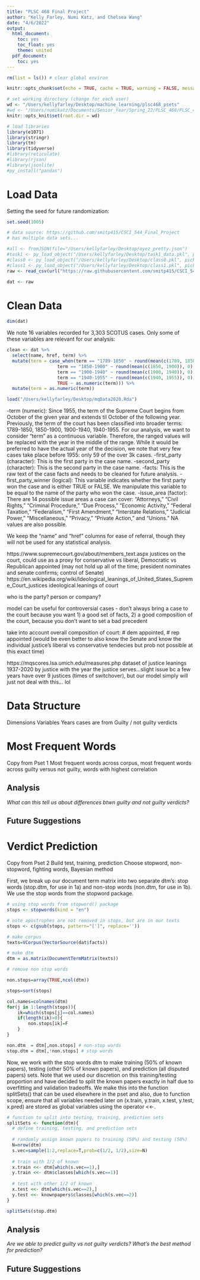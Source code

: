 ```yaml
---
title: "PLSC 468 Final Project"
author: "Kelly Farley, Numi Katz, and Chelsea Wang"
date: "4/6/2022"
output:
  html_document:
    toc: yes
    toc_float: yes
    theme: united
  pdf_document:
    toc: yes
---
```


```r
rm(list = ls()) # clear global environ

knitr::opts_chunk$set(echo = TRUE, cache = TRUE, warning = FALSE, message = FALSE)

# set working directory (change for each user)
wd <- "/Users/kellyfarley/Desktop/machine_learning/plsc468_psets"
#wd <- "/Users/numikatz/Documents/Senior_Year/Spring_22/PLSC_468/PLSC_468/plsc468_psets"
knitr::opts_knit$set(root.dir = wd)

# load libraries
library(e1071)
library(stringr)
library(tm)
library(tidyverse)
#library(reticulate)
#library(rjson)
#library(jsonlite)
#py_install("pandas")
```

# Load Data

Setting the seed for future randomization:

```r
set.seed(1005)
```

```r
# data source: https://github.com/smitp415/CSCI_544_Final_Project
# has multiple data sets...

#all <- fromJSON(file="/Users/kellyfarley/Desktop/oyez_pretty.json")
#task1 <- py_load_object("/Users/kellyfarley/Desktop/task1_data.pkl", pickle = "pickle")
#class0 <- py_load_object("/Users/kellyfarley/Desktop/class0.pkl", pickle = "pickle")
#class1 <- py_load_object("/Users/kellyfarley/Desktop/class1.pkl", pickle = "pickle")
raw <- read_csv(url("https://raw.githubusercontent.com/smitp415/CSCI_544_Final_Project/main/clean_data.csv")) # i think this is the best one to be using because it has the most information

dat <- raw
```

# Clean Data

```r
dim(dat)
```

We note 16 variables recorded for 3,303 SCOTUS cases. Only some of these variables are relevant for our analysis:

```r
clean <- dat %>%
  select(name, href, term) %>%
  mutate(term = case_when(term == "1789-1850" ~ round(mean(c(1789, 1850)), 0),
                   term == "1850-1900" ~ round(mean(c(1850, 1900)), 0),
                   term == "1900-1940" ~ round(mean(c(1900, 1940)), 0),
                   term == "1940-1955" ~ round(mean(c(1940, 1955)), 0),
                   TRUE ~ as.numeric(term))) %>%
  mutate(term = as.numeric(term))

load("/Users/kellyfarley/Desktop/mqData2020.Rda")

```

-term (numeric): Since 1955, the term of the Supreme Court begins from October of the given year and extends til October of the following year. Previously, the term of the court has been classified into broader terms: 1789-1850, 1850-1900, 1900-1940, 1940-1955. For our analysis, we want to consider "term" as a continuous variable. Therefore, the ranged values will be replaced with the year in the middle of the range. While it would be preferred to have the actual year of the decision, we note that very few cases take place before 1955: only 59 of the over 3k cases.
-first_party (character): This is the first party in the case name.
-second_party (character): This is the second party in the case name.
-facts: This is the raw text of the case facts and needs to be cleaned for future analysis.
-first_party_winner (logical): This variable indicates whether the first party won the case and is either TRUE or FALSE. We manipulate this variable to be equal to the name of the party who won the case.
-issue_area (factor): There are 14 possible issue areas a case can cover: "Attorneys," "Civil Rights," "Criminal Procedure," "Due Process," "Economic Activity," "Federal Taxation," "Federalism," "First Amendment," "Interstate Relations," "Judicial Power," "Miscellaneous," "Privacy," "Private Action," and "Unions." NA values are also possible.

We keep the "name" and "href" columns for ease of referral, though they will not be used for any statistical analysis.

https://www.supremecourt.gov/about/members_text.aspx justices on the court, could use as a proxy for conservative vs liberal, Democratic vs Republican appointed (may not hold up all of the time; president nominates and senate confirms; control of Senate)
https://en.wikipedia.org/wiki/Ideological_leanings_of_United_States_Supreme_Court_justices ideological leanings of court

who is the party? person or company?

model can be useful for controversial cases - don't always bring a case to the court because you want 1) a good set of facts, 2) a good composition of the court, because you don't want to set a bad precedent

take into account overall composition of court: # dem appointed, # rep appointed (would be even better to also know the Senate and know the individual justice's liberal vs conservative tendecies but prob not possible at this exact time)

https://mqscores.lsa.umich.edu/measures.php dataset of justice leanings 1937-2020 by justice with the year the justice serves...slight issue bc a few years have over 9 justices (times of switchover), but our model simply will just not deal with this... lol

# Data Structure

Dimensions
Variables
Years cases are from
Guilty / not guilty verdicts

# Most Frequent Words

Copy from Pset 1
Most frequent words across corpus, most frequent words across guilty versus not guilty, words with highest correlation

## Analysis

*What can this tell us about differences btwn guilty and not guilty verdicts?*

## Future Suggestions

# Verdict Prediction

Copy from Pset 2
Build test, training, prediction
Choose stopword, non-stopword, fighting words, Bayesian method

First, we break up our document term matrix into two separate dtm's: stop words (stop.dtm, for use in 1a) and non-stop words (non.dtm, for use in 1b). We use the stop words from the stopword package.

```r
# using stop words from stopword() package
stops <- stopwords(kind = "en")

# note apostrophes are not removed in stops, but are in our texts
stops <- c(gsub(stops, pattern="[']", replace=''))

# make corpus
texts=VCorpus(VectorSource(dat$facts))

# make dtm
dtm = as.matrix(DocumentTermMatrix(texts))

# remove non stop words

non.stops=array(TRUE,ncol(dtm))

stops=sort(stops)

col.names=colnames(dtm)
for(j in 1:length(stops)){
	ik=which(stops[j]==col.names)
	if(length(ik)>0){
		non.stops[ik]=F
	}
}

non.dtm  = dtm[,non.stops] # non-stop words
stop.dtm = dtm[,!non.stops] # stop words
```

Now, we work with the stop words dtm to make training (50% of known papers), testing (other 50% of known papers), and prediction (all disputed papers) sets. Note that we used our discretion on this training/testing proportion and have decided to split the known papers exactly in half due to overfitting and validation tradeoffs. We make this into the function splitSets() that can be used elsewhere in the pset and also, due to function scope, ensure that all variables needed later on (x.train, y.train, x.test, y.test, x.pred) are stored as global variables using the operator <<-.

```r
# function to split into testing, training, prediction sets
splitSets <- function(dtm){
  # define training, testing, and prediction sets
  
  # randomly assign known papers to training (50%) and testing (50%)
  N=nrow(dtm)
  s.vec=sample(1:2,replace=T,prob=c(1/2, 1/2),size=N)
  
  # train with 1/2 of known
  x.train <<- dtm[which(s.vec==1),]
  y.train <<- dtm$classes[which(s.vec==1)]
  
  # test with other 1/2 of known
  x.test <<- dtm[which(s.vec==2),]
  y.test <<- knownpapers$classes[which(s.vec==2)]
}

splitSets(stop.dtm)
```

## Analysis

*Are we able to predict guilty vs not guilty verdicts? What's the best method for prediction?*

## Future Suggestions